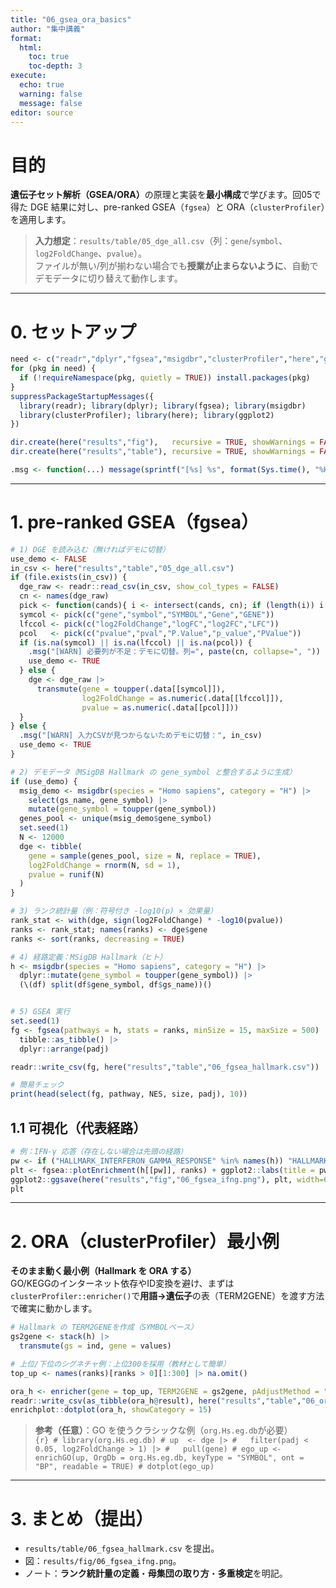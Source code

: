 ```yaml
---
title: "06_gsea_ora_basics"
author: "集中講義"
format:
  html:
    toc: true
    toc-depth: 3
execute:
  echo: true
  warning: false
  message: false
editor: source
---
```


# 目的
**遺伝子セット解析（GSEA/ORA）**の原理と実装を**最小構成**で学びます。回05で得た DGE 結果に対し、pre-ranked GSEA（`fgsea`）と ORA（`clusterProfiler`）を適用します。

> **入力想定**：`results/table/05_dge_all.csv`（列：`gene`/`symbol`、`log2FoldChange`、`pvalue`）。  
> ファイルが無い/列が揃わない場合でも**授業が止まらないように**、自動でデモデータに切り替えて動作します。

---

# 0. セットアップ

```r
need <- c("readr","dplyr","fgsea","msigdbr","clusterProfiler","here","ggplot2")
for (pkg in need) {
  if (!requireNamespace(pkg, quietly = TRUE)) install.packages(pkg)
}
suppressPackageStartupMessages({
  library(readr); library(dplyr); library(fgsea); library(msigdbr)
  library(clusterProfiler); library(here); library(ggplot2)
})

dir.create(here("results","fig"),   recursive = TRUE, showWarnings = FALSE)
dir.create(here("results","table"), recursive = TRUE, showWarnings = FALSE)

.msg <- function(...) message(sprintf("[%s] %s", format(Sys.time(), "%H:%M:%S"), paste0(...)))
```

---

# 1. pre-ranked GSEA（fgsea）

```r
# 1) DGE を読み込む（無ければデモに切替）
use_demo <- FALSE
in_csv <- here("results","table","05_dge_all.csv")
if (file.exists(in_csv)) {
  dge_raw <- readr::read_csv(in_csv, show_col_types = FALSE)
  cn <- names(dge_raw)
  pick <- function(cands){ i <- intersect(cands, cn); if (length(i)) i[1] else NA_character_ }
  symcol <- pick(c("gene","symbol","SYMBOL","Gene","GENE"))
  lfccol <- pick(c("log2FoldChange","logFC","log2FC","LFC"))
  pcol   <- pick(c("pvalue","pval","P.Value","p_value","PValue"))
  if (is.na(symcol) || is.na(lfccol) || is.na(pcol)) {
    .msg("[WARN] 必要列が不足：デモに切替。列=", paste(cn, collapse=", "))
    use_demo <- TRUE
  } else {
    dge <- dge_raw |>
      transmute(gene = toupper(.data[[symcol]]),
                log2FoldChange = as.numeric(.data[[lfccol]]),
                pvalue = as.numeric(.data[[pcol]]))
  }
} else {
  .msg("[WARN] 入力CSVが見つからないためデモに切替：", in_csv)
  use_demo <- TRUE
}

# 2) デモデータ（MSigDB Hallmark の gene_symbol と整合するように生成）
if (use_demo) {
  msig_demo <- msigdbr(species = "Homo sapiens", category = "H") |>
    select(gs_name, gene_symbol) |>
    mutate(gene_symbol = toupper(gene_symbol))
  genes_pool <- unique(msig_demo$gene_symbol)
  set.seed(1)
  N <- 12000
  dge <- tibble(
    gene = sample(genes_pool, size = N, replace = TRUE),
    log2FoldChange = rnorm(N, sd = 1),
    pvalue = runif(N)
  )
}

# 3) ランク統計量（例：符号付き -log10(p) × 効果量）
rank_stat <- with(dge, sign(log2FoldChange) * -log10(pvalue))
ranks <- rank_stat; names(ranks) <- dge$gene
ranks <- sort(ranks, decreasing = TRUE)

# 4) 経路定義：MSigDB Hallmark（ヒト）
h <- msigdbr(species = "Homo sapiens", category = "H") |>
  dplyr::mutate(gene_symbol = toupper(gene_symbol)) |>
  (\(df) split(df$gene_symbol, df$gs_name))()


# 5) GSEA 実行
set.seed(1)
fg <- fgsea(pathways = h, stats = ranks, minSize = 15, maxSize = 500) |>
  tibble::as_tibble() |>
  dplyr::arrange(padj)

readr::write_csv(fg, here("results","table","06_fgsea_hallmark.csv"))

# 簡易チェック
print(head(select(fg, pathway, NES, size, padj), 10))
```

## 1.1 可視化（代表経路）

```r
# 例：IFN-γ 応答（存在しない場合は先頭の経路）
pw <- if ("HALLMARK_INTERFERON_GAMMA_RESPONSE" %in% names(h)) "HALLMARK_INTERFERON_GAMMA_RESPONSE" else names(h)[1]
plt <- fgsea::plotEnrichment(h[[pw]], ranks) + ggplot2::labs(title = pw)
ggplot2::ggsave(here("results","fig","06_fgsea_ifng.png"), plt, width=6, height=4)
plt
```

---

# 2. ORA（clusterProfiler）最小例

**そのまま動く最小例（Hallmark を ORA する）**  
GO/KEGGのインターネット依存やID変換を避け、まずは`clusterProfiler::enricher()`で**用語→遺伝子**の表（TERM2GENE）を渡す方法で確実に動かします。

```r
# Hallmark の TERM2GENEを作成（SYMBOLベース）
gs2gene <- stack(h) |>
  transmute(gs = ind, gene = values)

# 上位/下位のシグネチャ例：上位300を採用（教材として簡単）
top_up <- names(ranks)[ranks > 0][1:300] |> na.omit()

ora_h <- enricher(gene = top_up, TERM2GENE = gs2gene, pAdjustMethod = "BH")
readr::write_csv(as_tibble(ora_h@result), here("results","table","06_ora_hallmark.csv"))
enrichplot::dotplot(ora_h, showCategory = 15)
```

> **参考（任意）**：GO を使うクラシックな例（`org.Hs.eg.db`が必要）  
> ```{r}
> # library(org.Hs.eg.db)
> # up  <- dge |>
> #   filter(padj < 0.05, log2FoldChange > 1) |>
> #   pull(gene)
> # ego_up <- enrichGO(up, OrgDb = org.Hs.eg.db, keyType = "SYMBOL", ont = "BP", readable = TRUE)
> # dotplot(ego_up)
> ```

---

# 3. まとめ（提出）

- `results/table/06_fgsea_hallmark.csv` を提出。  
- 図：`results/fig/06_fgsea_ifng.png`。  
- ノート：**ランク統計量の定義**・**母集団の取り方**・**多重検定**を明記。

